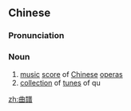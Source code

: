 ==Chinese==
{{zh-forms|s=曲谱}}

===Pronunciation===
{{zh-pron
|m=qǔpǔ
|c=kuk1 pou2
|mn=qz,xm,zz:khiok-phó͘/tw,xm:khek-phó͘
|cat=n
}}

===Noun===
{{zh-noun}}

# [[music]] [[score]] of [[Chinese]] [[opera]]s
# [[collection]] of [[tune]]s of qu

[[zh:曲譜]]
